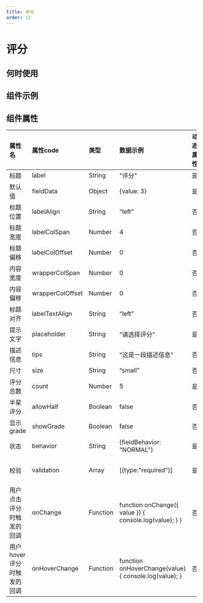 ```yaml
---
title: 评分
order: 13
---
```


# 评分

## 何时使用

## 组件示例

  
## 组件属性

| 属性名 | 属性code | 类型 | 数据示例 | 动态属性 | 备注 |
| :--- | :--- | :--- | :--- | :--- | :--- |
| 标题 | label | String | "评分" | 是 |  |
| 默认值 | fieldData | Object | {value: 3} | 是 |  |
| 标题位置 | labelAlign | String | “left” | 否 | 可选值：“left”,”top”,”inset" |
| 标题宽度 | labelColSpan | Number | 4 | 否 |  |
| 标题偏移 | labelColOffset | Number  | 0 | 否 |  |
| 内容宽度 | wrapperColSpan | Number  | 0 | 否 |  |
| 内容偏移 | wrapperColOffset | Number  | 0 | 否 |  |
| 标题对齐 | labelTextAlign | String | “left” | 否 | 可选值：“left”,”right" |
| 提示文字 | placeholder | String | “请选择评分” | 是 |  |
| 描述信息 | tips | String | "这是一段描述信息" | 否 |  |
| 尺寸 | size | String | “small” | 否 | 可选值：“small”,”medium”,"large" |
| 评分总数 | count | Number | 5 | 是 |  |
| 半星评分 | allowHalf | Boolean | false | 否 | 可选值true/false |
| 显示grade | showGrade | Boolean | false | 否 | 可选值true/false |
| 状态 | behavior | String | {fieldBehavior: "NORMAL"} | 是 | fieldBehavior 可选值："NORMAL","DISABLED","READONLY","HIDDEN" |
| 校验 | validation | Array | [{type:"required"}] | 是 | 可选值：{type:"required"}, {type: "customValidate", message: "评分在5到10分之间", param: "function validateRule(value) { return value >= 5; }"} |
| 用户点击评分时触发的回调 | onChange | Function | function onChange({ value }) { console.log(value); } } | 否 |  |
| 用户hover评分时触发的回调 | onHoverChange | Function | function onHoverChange(value) { console.log(value); } | 否 |  |